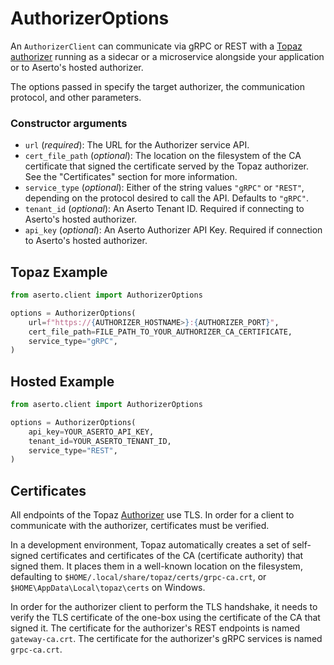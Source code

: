 # AuthorizerOptions

An `AuthorizerClient` can communicate via gRPC or REST with a [Topaz authorizer](https://www.topaz.sh/docs/authorizer-guide/overview)
running as a sidecar or a microservice alongside your application or to Aserto's hosted authorizer.

The options passed in specify the target authorizer, the communication protocol, and other parameters.

### Constructor arguments

- `url` (_required_): The URL for the Authorizer service API.
- `cert_file_path` (_optional_): The location on the filesystem of the CA certificate that signed the
   certificate served by the Topaz authorizer. See the "Certificates" section for more information.
- `service_type` (_optional_): Either of the string values `"gRPC"` or `"REST"`, depending on the
  protocol desired to call the API. Defaults to `"gRPC"`.
- `tenant_id` (_optional_): An Aserto Tenant ID. Required if connecting to Aserto's hosted authorizer.
- `api_key` (_optional_): An Aserto Authorizer API Key. Required if connection to Aserto's hosted authorizer.

## Topaz Example

```py
from aserto.client import AuthorizerOptions

options = AuthorizerOptions(
    url=f"https://{AUTHORIZER_HOSTNAME>}:{AUTHORIZER_PORT}",
    cert_file_path=FILE_PATH_TO_YOUR_AUTHORIZER_CA_CERTIFICATE,
    service_type="gRPC",
)
```

## Hosted Example

```py
from aserto.client import AuthorizerOptions

options = AuthorizerOptions(
    api_key=YOUR_ASERTO_API_KEY,
    tenant_id=YOUR_ASERTO_TENANT_ID,
    service_type="REST",
)
```

## Certificates

All endpoints of the Topaz [Authorizer](/docs/authorizer-guide/overview) use TLS. In order for a client to communicate
with the authorizer, certificates must be verified.

In a development environment, Topaz automatically creates a set of self-signed certificates and certificates of the CA
(certificate authority) that signed them. It places them in a well-known location on the filesystem, defaulting to `$HOME/.local/share/topaz/certs/grpc-ca.crt`, or `$HOME\AppData\Local\topaz\certs` on Windows.

In order for the authorizer client to perform the TLS handshake, it needs to verify the TLS certificate of the one-box
using the certificate of the CA that signed it.
The certificate for the authorizer's REST endpoints is named `gateway-ca.crt`.
The certificate for the authorizer's gRPC services is named `grpc-ca.crt`.
